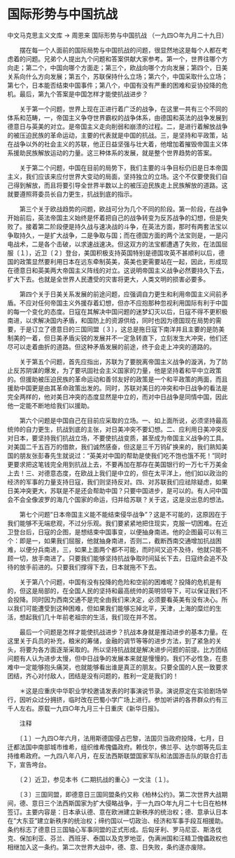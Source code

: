 # 国际形势与中国抗战

中文马克思主义文库 -> 周恩来
国际形势与中国抗战
（一九四○年九月二十九日）


　　摆在每一个人面前的国际局势与中国抗战的问题，很显然地这是每个人都在考虑着的问题。兄弟个人提出九个问题和答案供献大家参考。第一个，世界往哪个方向走；第二个，中国向哪个方面走；第三个，欧战向哪个方向发展；第四个，日美关系向什么方向发展；第五个，苏联保持什么立场；第六个，中国采取什么立场；第七个，日本能否结束中国事件；第八个，中国有没有严重的困难和妥协投降的危机。最后，第九个答案是中国怎样才能使抗战进步？

　　关于第一个问题，世界上现在正进行着广泛的战争，在这里一共有三个不同的体系和范畴，一，帝国主义争夺世界霸权的战争体系，由德国和英法的战争发展到德意日与英美的对立。是帝国主义走向削弱和崩溃的过程。二，是进行着解放战争的被压迫民族的革命运动，主要的代表就是中国的抗战。三，是坚持和平政策，站在战争以外的社会主义的苏联，他正日益坚强与壮大着，他增加着摧毁帝国主义体系援助民族解放运动的力量。这三种体系的发展，就是整个世界趋势的答案。

　　关于第二个问题，中国在目前的局势下，我们主要的斗争目标仍旧是日本帝国主义，我们应该来应付世界大变动的局面，坚持独立的立场。这个不仅要使我们自己得到解放，而且将要引导全世界半数以上的被压迫民族走上民族解放的道路。这就要遵照蒋委员长自力更生，抗战到底的指示。

　　第三个关于欧战趋势的问题，欧战可分为几个不同的阶段。第一阶段，在战争开始前后，英法帝国主义始终是怀着把自己的战争转变为反苏战争的幻想，但是失败了。接着第二阶段便是持久战与速决战的斗争，在英法方面，那时有两套法宝以争取持久，一是扩大战争，二是争取与国；而在德国方面的两个法宝则是，一是闪电战术，二是各个击破，以求速战速决。但这双方的法宝都遭遇了失败，在法国屈服〔１〕，近卫〔２〕登台，美国积极支持英国特别是德国攻英不甚顺利以后，德国的政策显然要利用日本在远东牵制英美，英美也更需要站在一起，因此，形成现在德意日和英美两大帝国主义阵线的对立。这说明帝国主义战争必然要持久下去，扩大下去。也就是全世界人民遭受的灾害将更大，人类文明的损害必要多。

　　第四个关于日美关系发展的前途问题，应强调自力更生和利用帝国主义间前矛盾。不应对任何帝国主义外援存着幻想，但亦不应抱那种忽视利用国际有利于中国的每一个变化的态度。日寇在其解决中国问题的迷梦幻灭以后，日寇不得不更积极南进，以求解决国内矛盾，和国防上的资源供给，同时也因为德国现在局势的需要，于是订立了德意日的三国同盟〔３〕，这总是拖日寇下南洋并且主要的是防美制美的一着，但日美矛盾尖锐的发展并不一定急转直下，立刻发生大冲突，他们还尽可以走着曲折的道路。但这种矛盾发展的前途，终于会走上冲突的道路的。

　　关于第五个问题，首先应指出，苏联为了要脱离帝国主义战争的漩涡，为了防止反苏阴谋的爆发，为了要巩固社会主义国家的力量，他是坚持着和平中立政策的。但援助被压迫民族的革命运动和善邻友好的政策是一个和平政策的两面，而且援助中国更是由其革命政策出发的。同时，苏联对美日的冲突和中日战争的看法是完全两样的，他对美日冲突的态度显然是中立的，而对中日战争是同情中国，因此他一定能不断地给我们以援助。

　　第六个问题是中国自己在目前应采取的立场。一、如上面所说，必须坚持最高统帅的自力更生，抗战到底的主张，对日美冲突不要幻想。二、应利用日美冲突反对日本，要坚持我们抗战立场，不要使抗战变质，甚至成为帝国主义战争的工具。对美国二千五百万的借款，我们诚然感奋，但这是三千万钨矿换来的，我们熟知美国的朋友张彭春先生就说过："英美对中国的帮助是使我们吃不饱也饿不死！"同时更要求把这笔钱完全用到抗战上去，不要再加在那存在美国银行的一万七千万美金上去！三、对德意态度，在欧战上我们是中立的，但在太平洋上，他们如以政治的经济的军事的力量支持日寇，我们则坚持反对。四、对苏联我们应祛除疑虑，如果日美冲突更大，苏联是不是还会帮助中国？只要中国进步，是可以的。有人问中国会不会全像波罗的海几个国家的命运，归并给苏联？关于这，这是没出息的想法。

　　第七个问题"日本帝国主义能不能结束侵华战争"？这是不可能的，这原因在于我们能够不无端悲观，不过分乐观。我们要紧紧地把住现实，克服一切困难。在近卫登台后，日寇的企图，是想结束中国事变，以便抽身南进。他的企图最可以有三个：即是一，如果我们屈服，他就抽身南进，否则二，截断西南交通增加抗战困难，以便分兵南进，三，如果上面两个都不可能，而时间又迫不及待，他就只能不顾一切，放手南进了。只要我们能够坚持抗战争取时间延长下去，日寇终会追不及待的放手前进的。只要我们撑得下去，日本就拖不下去。

　　关于第八个问题，中国有没有投降的危险和空前的困难呢？投降的危机是有的，但这是局部的，在全国人民的坚持和最高统帅的英明领导下，可以保证我们不会投降。同时因为西南交通不是完全由我们来决定，必须要看英美有没有决心。所以我们可能遭受到这种困难，但如果我们能够忘掉北平，天津，上海的糜烂的生活，想起我们几十年前老祖宗的生活，我们现在并不苦。

　　最后一个问题是怎样才能使抗战进步？抗战本身就是推动进步的基本力量。在这里关于兵员的补充，粮米的筹储，金融的调节等等的进步方法，到了紧急的关头，将要为各方面逐渐采取的。所以坚持抗战就是解决进步问题的前提。比方团结问题有人认为进步太慢，但中日战争的发展本来就是慢慢的。我们不必性急，在患难中一定能够抱头痛哭，也就能够看出谁是真正的朋友。只要全国的人民一致要求团结，齐心对付敌人，团结是没有问题的，胜利一定是我们的！



　　＊这是应重庆中华职业学校邀请发表的时事演说节录。演说原定在实验剧场举行，因听众过分拥挤，临时改在巴蜀小学广场上进行。参加听讲的各界群众约有三千人左右。原载一九四○年九月三十日重庆《新华日报》。

　　注释

　　〔１〕一九四○年六月，法用斯德国侵占巴黎，法国贝当政府投降，七月，日迁都法国中南部城市维希，组织维希傀儡政府。赖伐尔，佛兰亭、达尔朗等先后主持维希政府。一九四八年八月，在反法西斯联盟国家军队和法国游击队的联合打击下，宣告垮台。

　　〔２〕近卫，参见本书《二期抗战的重心》一文注〔１〕。

　　〔３〕三国同盟，即德意日三国同盟条约又称《柏林公约》。第二次世界大战期间，德、意日三个法西斯国家为扩大侵略战争，于一九四○年九月二十七日在柏林签订。主要内容是：日本承认德、意在欧洲建立新秩序的统治权；德、意承认日本在"大东亚"建立新秩序的统治权；缔约国以一切政治、经济和军事手段互相援助。条约标志了德意日三国轴心军事同盟的正式形成。后匈牙利、罗马尼亚、斯洛伐克、保加利亚、芬兰、西班牙、泰国以及克罗地亚，伪满洲国和汪精卫傀儡政权也相继加入这一条约。第二次世界大战中，德、意、日失败，条约遂亦废除。



